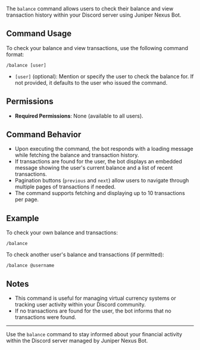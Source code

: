 The `balance` command allows users to check their balance and view transaction history within your Discord server using Juniper Nexus Bot.

## Command Usage

To check your balance and view transactions, use the following command format:

```
/balance [user]
```

- `[user]` (optional): Mention or specify the user to check the balance for. If not provided, it defaults to the user who issued the command.

## Permissions

- **Required Permissions**: None (available to all users).

## Command Behavior

- Upon executing the command, the bot responds with a loading message while fetching the balance and transaction history.
- If transactions are found for the user, the bot displays an embedded message showing the user's current balance and a list of recent transactions.
- Pagination buttons (`previous` and `next`) allow users to navigate through multiple pages of transactions if needed.
- The command supports fetching and displaying up to 10 transactions per page.

## Example

To check your own balance and transactions:

```
/balance
```

To check another user's balance and transactions (if permitted):

```
/balance @username
```

## Notes

- This command is useful for managing virtual currency systems or tracking user activity within your Discord community.
- If no transactions are found for the user, the bot informs that no transactions were found.

---

Use the `balance` command to stay informed about your financial activity within the Discord server managed by Juniper Nexus Bot.
